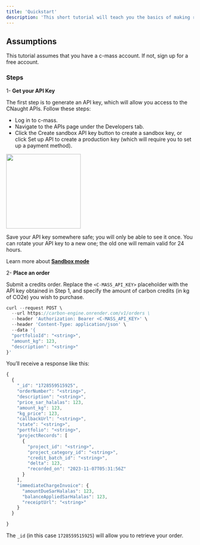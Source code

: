 ```yaml
---
title: 'Quickstart'
description: 'This short tutorial will teach you the basics of making requests to the c-mass APIs.'
---
```


## Assumptions

This tutorial assumes that you have a c-mass account. If not, sign up for a free account.

### Steps

1- **Get your API Key**

The first step is to generate an API key, which will allow you access to the CNaught APIs. Follow these steps:

- Log in to c-mass.
- Navigate to the APIs page under the Developers tab.
- Click the Create sandbox API key button to create a sandbox key, or click Set up API to create a production key (which will require you to set up a payment method).

<img height="200" src="/images/example1.png" />

<Warning>Save your API key somewhere safe; you will only be able to see it once. You can rotate your API key to a new one; the old one will remain valid for 24 hours.</Warning>

<Note>Learn more about <a href='/api-reference/introduction#sandbox-mode'>**Sandbox mode**</a></Note>


2- **Place an order**

Submit a credits order. Replace the `<C-MASS_API_KEY>` placeholder with the API key obtained in Step 1, and specify the amount of carbon credits (in kg of CO2e) you wish to purchase.

```javascript
curl --request POST \
  --url https://carbon-engine.onrender.com/v1/orders \
  --header 'Authorization: Bearer <C-MASS_API_KEY>' \
  --header 'Content-Type: application/json' \
  --data '{
  "portfolioId": "<string>",
  "amount_kg": 123,
  "description": "<string>"
}'
```
You’ll receive a response like this:

```javascript
{
  {
    "_id": "1728559515925",
    "orderNumber": "<string>",
    "description": "<string>",
    "price_sar_halalas": 123,
    "amount_kg": 123,
    "kg_price": 123,
    "callbackUrl": "<string>",
    "state": "<string>",
    "portfolio": "<string>",
    "projectRecords": [
      {
        "project_id": "<string>",
        "project_category_id": "<string>",
        "credit_batch_id": "<string>",
        "delta": 123,
        "recorded_on": "2023-11-07T05:31:56Z"
      }
    ],
    "immediateChargeInvoice": {
      "amountDueSarHalalas": 123,
      "balanceAppliedSarHalalas": 123,
      "receiptUrl": "<string>"
    }
  }

}
```

The `_id` (in this case `1728559515925`) will allow you to retrieve your order.